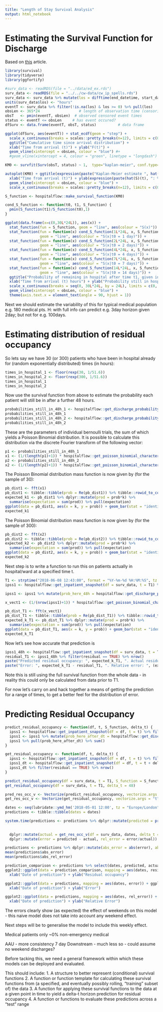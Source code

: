 ```yaml
---
title: "Length of Stay Survival Analysis"
output: html_notebook
---
```


# Estimating the Survival Function for Discharge

Based on [this](http://dwoll.de/rexrepos/posts/survivalKM.html) article.

```r
library(survival)
library(tidyverse)
library(ggfortify)
```

```r
#surv_data <- readRDS(file = "../data/ed_ex.rds")
surv_data <- readRDS(file = "../../cw-data/cw_ip_spells.rds")
surv_data <- surv_data %>% mutate(los = difftime(end_datetime, start_datetime)) %>% filter(!is.na(los))
units(surv_data$los) <- "hours"
eventT <- surv_data %>% filter(!is.na(los) & los >= 0) %>% pull(los) 
obsLen <- 365*24                  # length of observation time (censoring time = end of study)
obsT   <- pmin(eventT, obsLen)  # observed censored event times
status <- eventT <= obsLen     # has event occured?
dfSurv <- data.frame(eventT, obsT, status)          # data frame
```

```r
ggplot(dfSurv, aes(eventT)) + stat_ecdf(geom = "step") +
  scale_x_continuous(breaks = scales::pretty_breaks(n=12), limits = c(0, 30L*24L)) +
  ggtitle("Cumulative time since arrival distribution") +
  xlab("Time from arrival (t)") + ylab("F(t)") +
  geom_vline(xintercept = obsLen, colour = "blue") #+
  #geom_vline(xintercept = 4, colour = "green", linetype = "longdash")
```

```r
KM0 <- survfit(Surv(obsT, status) ~ 1,  type="kaplan-meier", conf.type="log", data=dfSurv)
```

```r
autoplot(KM0) + ggtitle(expression(paste("Kaplan-Meier estimate ", hat(S)(t), " with CI"))) +
  xlab("Time from arrival (t)") + ylab(expression(paste(hat(S)(t), ": % remaining in hospital"))) +
  geom_vline(xintercept = obsLen, colour = "blue") +
  scale_x_continuous(breaks = scales::pretty_breaks(n=12), limits = c(0, 30L*24L))
```

```r
S_function <- hospitalflow::make_survival_function(KM0)

cond_S_function <- function(t0, t1, S_function) {
  pmin(S_function(t1)/S_function(t0),1)
}

ggplot(data.frame(x=c(0,30L*24L)), aes(x)) +
  stat_function(fun = S_function, geom = "line", aes(colour = "S(x)")) +
  stat_function(fun = function(x) cond_S_function(1L*24L, x, S_function),
                geom = "line", aes(colour = "S(x|t0 = 1 day)")) +
  stat_function(fun = function(x) cond_S_function(2L*24L, x, S_function),
                geom = "line", aes(colour = "S(x|t0 = 2 days)")) +
  stat_function(fun = function(x) cond_S_function(4L*24L, x, S_function),
                geom = "line", aes(colour = "S(x|t0 = 4 days)")) +
  stat_function(fun = function(x) cond_S_function(7L*24L, x, S_function),
                geom = "line", aes(colour = "S(x|t0 = 7 days)")) +
  stat_function(fun = function(x) cond_S_function(14L*24L, x, S_function),
                geom = "line", aes(colour = "S(x|t0 = 14 days)")) +
  ggtitle("Probability of remaining in hospital after time t1, given in hospital after time t0") +
  xlab("Time from arrival (t) hours") + ylab("Probability still in hospital at time t") +
  scale_x_continuous(breaks = seq(0, 30L*24L, by = 24L), limits = c(0, 30L*24L)) +
  geom_vline(xintercept = obsLen, colour = "blue") +
  theme(axis.text.x = element_text(angle = 90, hjust = 1))

```

Next we should estimate the variability of this for typical medical population e.g. 180 medical pts.
H: with full info can predict e.g. 3day horizon given 2day; but not for e.g. 100days.

# Estimating distribution of residual occupancy

So lets say we have 30 (or 300) patients who have been in hospital already for (random exponentially distributed) times (in hours):
```r
times_in_hospital_1 <- floor(rexp(30, 1/51.6))
times_in_hospital_2 <- floor(rexp(300, 1/51.6))
times_in_hospital_1
times_in_hospital_2
```
Now use the survival function from above to estimate the probability each patient will still be in after a further 48 hours.
```r
probabilities_still_in_48h_1 <- hospitalflow::get_discharge_probability(times_in_hospital_1, S_function, 48)
probabilities_still_in_48h_1
probabilities_still_in_48h_2 <- hospitalflow::get_discharge_probability(times_in_hospital_2, S_function, 48)
probabilities_still_in_48h_2
```
These are the parameters of individual bernoulli trials, the sum of which yields a Poisson Binomial distribution. It is possible to calculate this distribution via the discrete Fourier transform of the following vector:
```r
p1 <- probabilities_still_in_48h_1
x1 <- (1/(length(p1)+1)) * hospitalflow::get_poisson_binomial_characteristic_values(p1)
p2 <- probabilities_still_in_48h_2
x2 <- (1/(length(p2)+1)) * hospitalflow::get_poisson_binomial_characteristic_values(p2)
```
The Poisson Binomial distribution mass function is now given by (for the sample of 30):
```r
pb_dist1 <- fft(x1)
pb_dist1 <- tibble::tibble(prob = Re(pb_dist1)) %>% tibble::rowid_to_column("k") %>% mutate(k = k-1)
expected_k1 <- pb_dist1 %>% dplyr::mutate(prod = prob*k) %>%
  summarise(expectation = sum(prod)) %>% pull(expectation)
ggplot(data = pb_dist1, aes(x = k, y = prob)) + geom_bar(stat = "identity") + geom_vline(xintercept = expected_k1, colour = "green")
expected_k1
```

The Poisson Binomial distribution mass function is now given by (for the sample of 300):
```r
pb_dist2 <- fft(x2)
pb_dist2 <- tibble::tibble(prob = Re(pb_dist2)) %>% tibble::rowid_to_column("k") %>% mutate(k = k-1)
expected_k2 <- pb_dist2 %>% dplyr::mutate(prod = prob*k) %>%
  summarise(expectation = sum(prod)) %>% pull(expectation)
ggplot(data = pb_dist2, aes(x = k, y = prob)) + geom_bar(stat = "identity") + geom_vline(xintercept = expected_k2, colour = "green")
expected_k2
```


Next step is to write a function to run this on patients actually in hospital/ward at a specified time t.

```r
T1 <- strptime("2018-06-08 12:43:00", format = "%Y-%m-%d %H:%M:%S", tz = "Europe/London")
ipss1 <- hospitalflow::get_inpatient_snapshot(df = surv_data, t = T1) %>% filter(!is.na(stay_duration))

ipss1 <- ipss1 %>% mutate(prob_here_48h = hospitalflow::get_discharge_probability(stay_duration, S_function, 48))

x_vect1 <- (1/(nrow(ipss1)+1)) * hospitalflow::get_poisson_binomial_characteristic_values(ipss1 %>% pull(prob_here_48h))

pb_dist_T1 <- fft(x_vect1)
pb_dist_T1 <- tibble::tibble(prob = Re(pb_dist_T1)) %>% tibble::rowid_to_column("k") %>% mutate(k = k-1)
expected_k_T1 <- pb_dist_T1 %>% dplyr::mutate(prod = prob*k) %>%
  summarise(expectation = sum(prod)) %>% pull(expectation)
ggplot(data = pb_dist_T1, aes(x = k, y = prob)) + geom_bar(stat = "identity") + geom_vline(xintercept = expected_k_T1, colour = "green")
expected_k_T1
```

Now let's see how accurate that prediction is

```r
ipss1_48h <- hospitalflow::get_inpatient_snapshot(df = surv_data, t = T1 + 48*60*60) %>% mutate(residual = SPELLNUMBER %in% ipss1$SPELLNUMBER)
residual_T1 <- ipss1_48h %>% filter(residual == TRUE) %>% nrow()
paste("Predicted residual occupancy: ", expected_k_T1, ". Actual residual occupancy: ", residual_T1)
paste("Error: ", expected_k_T1 - residual_T1, ". Relative error: ", (expected_k_T1 - residual_T1)/residual_T1)
```

Note this is still using the full survival function from the whole data - in reality this could only be calculated from data prior to T1.

For now let's carry on and hack together a means of getting the prediction for a range of times, to get a better feel for the distribution of error.

# Predicting Residual Occupancy

```r
predict_residual_occupancy <- function(df, t, S_function, delta_t) {
  ipss1 <- hospitalflow::get_inpatient_snapshot(df = df, t = t) %>% filter(!is.na(stay_duration))
  ipss1 <- ipss1 %>% mutate(prob_here_after_dt = hospitalflow::get_discharge_probability(stay_duration, S_function, delta_t))
  ipss1 %>% pull(prob_here_after_dt) %>% sum()
}

get_residual_occupancy <- function(df, t, delta_t) {
  ipss1 <- hospitalflow::get_inpatient_snapshot(df = df, t = t) %>% filter(!is.na(stay_duration))
  ipss1_dt <- hospitalflow::get_inpatient_snapshot(df = df, t = t + delta_t*60*60) %>% mutate(residual = SPELLNUMBER %in% ipss1$SPELLNUMBER)
  ipss1_dt %>% filter(residual == TRUE) %>% nrow()
}

predict_residual_occupancy(df = surv_data, t = T1, S_function = S_function, delta_t = 48)
get_residual_occupancy(df = surv_data, t = T1, delta_t = 48)

pred_res_occ_v <- Vectorize(predict_residual_occupancy, vectorize.args = "t")
get_res_occ_v <- Vectorize(get_residual_occupancy, vectorize.args = "t")

dates <- seq(lubridate::ymd_hm('2018-05-01 12:00', tz = "Europe/London"), lubridate::ymd_hm('2018-07-31 12:00', tz = "Europe/London"), by = '1 day')
predictions <- tibble::tibble(dates = dates)

system.time(predictions <- predictions %>% dplyr::mutate(predicted = pred_res_occ_v(df = surv_data, dates,
                                                                                    S_function = S_function,
                                                                                    delta_t = 48)) %>%
  dplyr::mutate(actual = get_res_occ_v(df = surv_data, dates, delta_t = 48)) %>%
  dplyr::mutate(error = predicted - actual, rel_error = error/actual))

predictions <- predictions %>% dplyr::mutate(abs_error = abs(error), abs_rel_error = abs(rel_error))
mean(predictions$abs_error)
mean(predictions$abs_rel_error)
```

```r
prediction_comparison <- predictions %>% select(dates, predicted, actual) %>% gather(key = "type", value = "residual_occ", predicted, actual)
ggplot2::ggplot(data = prediction_comparison, mapping = aes(dates, residual_occ)) + ggplot2::geom_point(aes(group = type, colour = type)) + geom_line(aes(group = type, colour = type)) + ggtitle("48h residual occupancy: predictions versus actual, Chelsea and Westminster Hospital") +
  xlab("Date of prediction") + ylab("Residual occupancy")
```

```r
ggplot2::ggplot(data = predictions, mapping = aes(dates, error)) + ggplot2::geom_point() + geom_line() + ggtitle("48h residual occupancy: errors in predictions versus actual, Chelsea and Westminster Hospital") +
  xlab("Date of prediction") + ylab("Error")
```

```r
ggplot2::ggplot(data = predictions, mapping = aes(dates, rel_error)) + ggplot2::geom_point() + geom_line() + ggtitle("48h residual occupancy: relative errors in predictions versus actual, Chelsea and Westminster Hospital") +
  xlab("Date of prediction") + ylab("Relative Error")
```


The errors clearly show (as expected) the effect of weekends on this model - this naive model does not take into account any weekend effect. 

Next steps will be to generalise the model to include this weekly effect.

Medical patients only
~0% non-emergency medical

AAU - more consistency 7 day
Downstream - much less so - could assume no weekend discharges?

Before tacking this, we need a general framework within which these models can be deployed and evaluated.

This should include:
1. A structure to better represent (conditional) survival functions
2. A function or function template for calculating these survival functions from (a specified, and eventually possibly rolling, "training" subset of) the data
3. A function for applying these survival functions to the data at a given point in time to yield a delta-t horizon prediction for residual occupancy
4. A function or functions to evaluate these predictions across a "test" range




